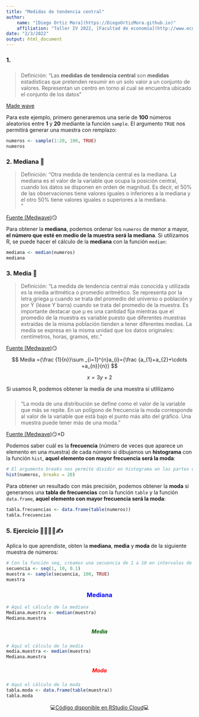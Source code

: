 ```yaml
---
title: "Medidas de tendencia central"
author:
    name: "[Diego Ortiz Mora](https://DiegoOrtizMora.github.io)"
    affiliation: "Taller IV 2022, [Facultad de economía](http://www.economia.unam.mx/)"
date: "2/3/2022"
output: html_document
---
```


### 1. {style="text-align: justify;"}

###  {style="text-align: justify;"}

> Definición: "Las **medidas de tendencia central** son **medidas** estadísticas que pretenden resumir en un solo valor a un conjunto de valores. Representan un centro en torno al cual se encuentra ubicado el conjunto de los datos"

[Made wave](https://www.medwave.cl/link.cgi/Medwave/Series/MBE04/4934#:~:text=Las%20medidas%20de%20tendencia%20central,%3A%20media%2C%20mediana%20y%20moda. "Made wave")

Para este ejemplo, primero generaremos una serie de **100** números aleatorios entre **1** y **20** mediante la función `sample`. El argumento `TRUE` nos permitirá generar una muestra con remplazo:

```r
numeros <- sample(1:20, 100, TRUE)
numeros
```

### 2. Mediana 📍 {style="text-align: justify;"}

> Definición: "Otra medida de tendencia central es la mediana. La mediana es el valor de la variable que ocupa la posición central, cuando los datos se disponen en orden de magnitud. Es decir, el 50% de las observaciones tiene valores iguales o inferiores a la mediana y el otro 50% tiene valores iguales o superiores a la mediana.\
> "

[Fuente (](https://www.google.com/ "Fuente (año)")[Medwave](https://www.medwave.cl/link.cgi/Medwave/Series/MBE04/4934 "Fuente (año)")[)](https://www.google.com/ "Fuente (año)")😏

Para obtener la **mediana**, podemos ordenar los `numeros` de menor a mayor, **el número que esté en medio de la muestra será la mediana**. Si utilizamos R, se puede hacer el cálculo de la **mediana** con la función `median`:

```r
mediana <- median(numeros)
mediana
```

### 3. Media 🧮 {style="text-align: justify;"}

> Definición: "La medida de tendencia central más conocida y utilizada es la media aritmética o promedio aritmético. Se representa por la letra griega µ cuando se trata del promedio del universo o población y por Ȳ (léase Y barra) cuando se trata del promedio de la muestra. Es importante destacar que µ es una cantidad fija mientras que el promedio de la muestra es variable puesto que diferentes muestras extraídas de la misma población tienden a tener diferentes medias. La media se expresa en la misma unidad que los datos originales: centímetros, horas, gramos, etc."

[Fuente (](https://www.google.com/ "Fuente (año)")[Medwave](https://www.medwave.cl/link.cgi/Medwave/Series/MBE04/4934 "Fuente (año)")[)](https://www.google.com/ "Fuente (año)")😏

<center>

$$ Media ={\frac {1}{n}}\sum _{i=1}^{n}a_{i}={\frac {a_{1}+a_{2}+\cdots +a_{n}}{n}} $$

</center>

$$
x = 3y + 2
$$

Si usamos R, podemos obtener la media de una muestra si utlilizamo

#####  {style="text-align: center; color: dark blue;"}

> "La moda de una distribución se define como el valor de la variable que más se repite. En un polígono de frecuencia la moda corresponde al valor de la variable que está bajo el punto más alto del gráfico. Una muestra puede tener más de una moda."

[Fuente (](https://www.google.com/ "Fuente (año)")[Medwave](https://www.medwave.cl/link.cgi/Medwave/Series/MBE04/4934 "Fuente (año)")[)](https://www.google.com/ "Fuente (año)")😏×D

Podemos saber cuál es la **frecuencia** (número de veces que aparece un elemento en una muestra) de cada número si dibujamos un **histograma** con la función `hist`, **aquel elemento con mayor frecuencia será la moda**:

```r
# El argumento breaks nos permite dividir en histograma en las partes que queramos
hist(numeros, breaks = 20)
```

Para obtener un resultado con más precisión, podemos obtener la **moda** si generamos una **tabla de frecuencias** con la función `table` y la función `data.frame`, **aquel elemento con mayor frecuencia será la moda**:

```r
tabla.frecuencias <- data.frame(table(numeros))
tabla.frecuencias
```

### 5. Ejercicio 👩‍💻👨‍💻✍ {style="text-align: justify;"}

Aplica lo que aprendiste, obten la **mediana**, **media** y **moda** de la siguiente muestra de números:

```r
# Con la función seq, creamos una secuencia de 1 a 10 en intervalos de 0.1 en 0.1
secuencia <- seq(1, 10, 0.1)
muestra <- sample(secuencia, 100, TRUE)
muestra
```

### Mediana {style="text-align: center; color: blue;"}

```r
# Aquí el cálculo de la mediana 
Mediana.muestra <- median(muestra)
Mediana.muestra
```

##### Media {style="text-align: center; color: darkgreen;"}

```r
# Aquí el cálculo de la media
media.muestra <- median(muestra)
Mediana.muestra
```

##### Moda {style="text-align: center; color: red;"}

```r
# Aquí el cálculo de la moda
tabla.moda <- data.frame(table(muestra))
tabla.moda
```

<center>

💻[Código disponible en RStudio Cloud](https://rstudio.cloud/project/3671022 "👩‍💻 Disponible en RStudio Cloud 👨‍💻")💻

</center>
